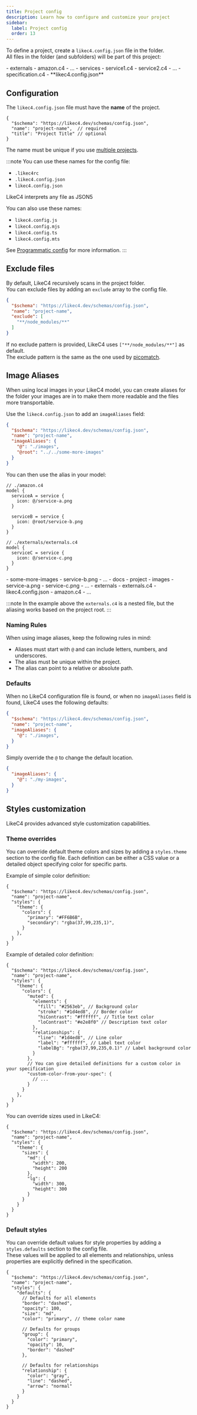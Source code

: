```yaml
---
title: Project config
description: Learn how to configure and customize your project
sidebar: 
  label: Project config
  order: 13
---
```



To define a project, create a `likec4.config.json` file in the folder.  
All files in the folder (and subfolders) will be part of this project:

<FileTree>
- externals
  - amazon.c4
  - ...  
- services
  - service1.c4
  - service2.c4
  - ...  
- specification.c4
- **likec4.config.json**
</FileTree>

## Configuration

The `likec4.config.json` file must have the **name** of the project.


```jsonc
{
  "$schema": "https://likec4.dev/schemas/config.json",
  "name": "project-name",  // required
  "title": "Project Title" // optional
}
```

The name must be unique if you use [multiple projects](/dsl/config/multi-projects).

:::note
You can use these names for the config file:
- `.likec4rc`
- `.likec4.config.json`
- `likec4.config.json`

LikeC4 interprets any file as JSON5

You can also use these names:
- `likec4.config.js`
- `likec4.config.mjs`
- `likec4.config.ts`
- `likec4.config.mts`

See [Programmatic config](/dsl/config/programmatic) for more information.
:::

## Exclude files

By default, LikeC4 recursively scans in the project folder.  
You can exclude files by adding an `exclude` array to the config file.

```json
{
  "$schema": "https://likec4.dev/schemas/config.json",
  "name": "project-name",
  "exclude": [
    "**/node_modules/**"
  ]
}
```

If no exclude pattern is provided, LikeC4 uses `["**/node_modules/**"]` as default.  
The exclude pattern is the same as the one used by [picomatch](https://github.com/micromatch/picomatch).  

## Image Aliases

When using local images in your LikeC4 model, you can create aliases for the folder your images are in to make them more readable and the files more transportable.

Use the `likec4.config.json` to add an `imageAliases` field:

```json
{
  "$schema": "https://likec4.dev/schemas/config.json",
  "name": "project-name",
  "imageAliases": {
    "@": "./images",
    "@root": "../../some-more-images"
  }
}
```

You can then use the alias in your model:

```likec4 title="example"
// ./amazon.c4
model {
  serviceA = service {
    icon: @/service-a.png
  }

  serviceB = service {
    icon: @root/service-b.png
  }
}

// ./externals/externals.c4
model {
  serviceC = service {
    icon: @/service-c.png
  }
}
```

<FileTree>
- some-more-images
  - service-b.png
  - ...
- docs
  - project
    - images
      - service-a.png
      - service-c.png
      - ...
    - externals
      - externals.c4
    - likec4.config.json
    - amazon.c4
    - ...
</FileTree>

:::note
In the example above the `externals.c4` is a nested file, but the aliasing works based on the project root.
:::

### Naming Rules

When using image aliases, keep the following rules in mind:

- Aliases must start with `@` and can include letters, numbers, and underscores.
- The alias must be unique within the project.
- The alias can point to a relative or absolute path.

### Defaults

When no LikeC4 configuration file is found, or when no `imageAliases` field is found, LikeC4 uses the following defaults:

```json
{
  "$schema": "https://likec4.dev/schemas/config.json",
  "name": "project-name",
  "imageAliases": {
    "@": "./images",
  }
}
```

Simply override the `@` to change the default location.

```json
{
  "imageAliases": {
    "@": "./my-images",
  }
}
```

## Styles customization

LikeC4 provides advanced style customization capabilities.  

### Theme overrides

You can override default theme colors and sizes by adding a `styles.theme` section to the config file.
Each definition can be either a CSS value or a detailed object specifying color for specific parts.

Example of simple color definition:

```jsonc
{
  "$schema": "https://likec4.dev/schemas/config.json",
  "name": "project-name",
  "styles": {
    "theme": {
      "colors": {
        "primary": "#FF6B6B",
        "secondary": "rgba(37,99,235,1)",
      }
    },
  }
}
```

Example of detailed color definition:

```jsonc
{
  "$schema": "https://likec4.dev/schemas/config.json",
  "name": "project-name",
  "styles": {
    "theme": {
      "colors": {
        "muted": {
          "elements": {
            "fill": "#2563eb", // Background color
            "stroke": "#1d4ed8", // Border color
            "hiContrast": "#ffffff", // Title text color
            "loContrast": "#e2e8f0" // Description text color
          },
          "relationships": {
            "line": "#1d4ed8", // Line color
            "label": "#ffffff", // Label text color
            "labelBg": "rgba(37,99,235,0.1)" // Label background color
          }
        },
        // You can give detailed definitions for a custom color in your specification
        "custom-color-from-your-spec": { 
          // ...
        }
      }
    },
  }
}
```

You can override sizes used in LikeC4:

```jsonc
{
  "$schema": "https://likec4.dev/schemas/config.json",
  "name": "project-name",
  "styles": {
    "theme": {
      "sizes": {
        "md": {
          "width": 200,
          "height": 200
        },
        "lg": {
          "width": 300,
          "height": 300
        }
      }
    }
  }
}
```

### Default styles

You can override default values for style properties by adding a `styles.defaults` section to the config file.  
These values will be applied to all elements and relationships, unless properties are explicitly defined in the specification.

```jsonc
{
  "$schema": "https://likec4.dev/schemas/config.json",
  "name": "project-name",
  "styles": {
    "defaults": {
      // Defaults for all elements
      "border": "dashed",
      "opacity": 100,
      "size": "md",
      "color": "primary", // theme color name

      // Defaults for groups
      "group": {
        "color": "primary",
        "opacity": 10,
        "border": "dashed"
      },

      // Defaults for relationships
      "relationship": {
        "color": "gray",
        "line": "dashed",
        "arrow": "normal"
      }
    }
  }
}
```

<AdvancedCustomizationTip />
